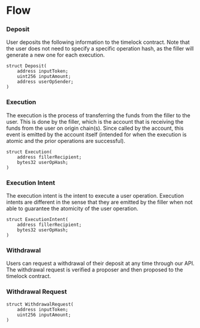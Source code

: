 # Flow

### Deposit

User deposits the following information to the timelock contract.
Note that the user does not need to specify a specific operation hash, as the filler will generate a new one for each execution.

```solidity
struct Deposit(
    address inputToken;
    uint256 inputAmount;
    address userOpSender;
)
```

### Execution 

The execution is the process of transferring the funds from the filler to the user.
This is done by the filler, which is the account that is receiving the funds from the user on origin chain(s).
Since called by the account, this event is emitted by the account itself (intended for when the execution is atomic and the prior operations are successful).

```solidity
struct Execution(
    address fillerRecipient;
    bytes32 userOpHash;
)
```

### Execution Intent

The execution intent is the intent to execute a user operation.
Execution intents are different in the sense that they are emitted by the filler when not able to guarantee the atomicity of the user operation.

```solidity
struct ExecutionIntent(
    address fillerRecipient;
    bytes32 userOpHash;
)
```

### Withdrawal

Users can request a withdrawal of their deposit at any time through our API.
The withdrawal request is verified a proposer and then proposed to the timelock contract.

### Withdrawal Request

```solidity
struct WithdrawalRequest(
    address inputToken;
    uint256 inputAmount;
)
```
